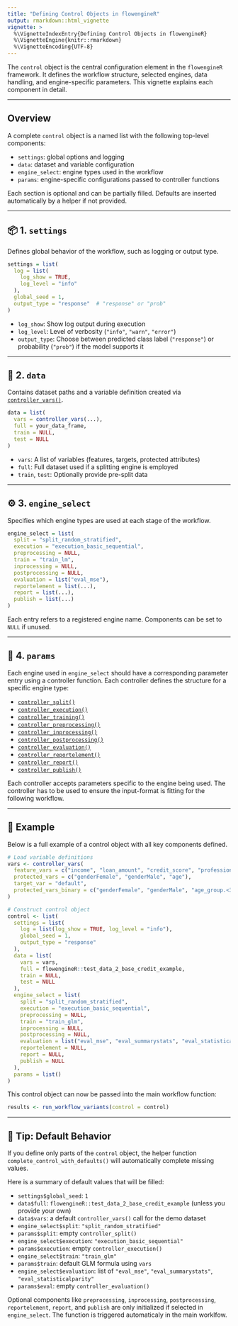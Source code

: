 ```yaml
---
title: "Defining Control Objects in flowengineR"
output: rmarkdown::html_vignette
vignette: >
  %\VignetteIndexEntry{Defining Control Objects in flowengineR}
  %\VignetteEngine{knitr::rmarkdown}
  %\VignetteEncoding{UTF-8}
---
```


The `control` object is the central configuration element in the `flowengineR` framework. It defines the workflow structure, selected engines, data handling, and engine-specific parameters. This vignette explains each component in detail.

---

## Overview

A complete `control` object is a named list with the following top-level components:

- `settings`: global options and logging
- `data`: dataset and variable configuration
- `engine_select`: engine types used in the workflow
- `params`: engine-specific configurations passed to controller functions

Each section is optional and can be partially filled. Defaults are inserted automatically by a helper if not provided.

---

## 📦 1. `settings`

Defines global behavior of the workflow, such as logging or output type.

```r
settings = list(
  log = list(
    log_show = TRUE,
    log_level = "info"
  ),
  global_seed = 1,
  output_type = "response"  # "response" or "prob"
)
```

- `log_show`: Show log output during execution
- `log_level`: Level of verbosity (`"info"`, `"warn"`, `"error"`)
- `output_type`: Choose between predicted class label (`"response"`) or probability (`"prob"`) if the model supports it

---

## 🧮 2. `data`

Contains dataset paths and a variable definition created via [`controller_vars()`](reference/controller_vars.html).

```r
data = list(
  vars = controller_vars(...),
  full = your_data_frame,
  train = NULL,
  test = NULL
)
```

- `vars`: A list of variables (features, targets, protected attributes)
- `full`: Full dataset used if a splitting engine is employed
- `train`, `test`: Optionally provide pre-split data

---

## ⚙️ 3. `engine_select`

Specifies which engine types are used at each stage of the workflow.

```r
engine_select = list(
  split = "split_random_stratified",
  execution = "execution_basic_sequential",
  preprocessing = NULL,
  train = "train_lm",
  inprocessing = NULL,
  postprocessing = NULL,
  evaluation = list("eval_mse"),
  reportelement = list(...),
  report = list(...),
  publish = list(...)
)
```

Each entry refers to a registered engine name. Components can be set to `NULL` if unused.

---

## 🔧 4. `params`

Each engine used in `engine_select` should have a corresponding parameter entry using a controller function. Each controller defines the structure for a specific engine type:

- [`controller_split()`](reference/controller_split.html)
- [`controller_execution()`](reference/controller_execution.html)
- [`controller_training()`](reference/controller_training.html)
- [`controller_preprocessing()`](reference/controller_preprocessing.html)
- [`controller_inprocessing()`](reference/controller_inprocessing.html)
- [`controller_postprocessing()`](reference/controller_postprocessing.html)
- [`controller_evaluation()`](reference/controller_evaluation.html)
- [`controller_reportelement()`](reference/controller_reportelement.html)
- [`controller_report()`](reference/controller_report.html)
- [`controller_publish()`](reference/controller_publish.html)

Each controller accepts parameters specific to the engine being used.
The controller has to be used to ensure the input-format is fitting for the following workflow.

---

## 🧪 Example

Below is a full example of a control object with all key components defined.

```r
# Load variable definitions
vars <- controller_vars(
  feature_vars = c("income", "loan_amount", "credit_score", "professionEmployee", "professionSelfemployed", "professionUnemployed"),
  protected_vars = c("genderFemale", "genderMale", "age"),
  target_var = "default",
  protected_vars_binary = c("genderFemale", "genderMale", "age_group.<30", "age_group.30-50", "age_group.50+")
)

# Construct control object
control <- list(
  settings = list(
    log = list(log_show = TRUE, log_level = "info"),
    global_seed = 1,
    output_type = "response"
  ),
  data = list(
    vars = vars,
    full = flowengineR::test_data_2_base_credit_example,
    train = NULL,
    test = NULL
  ),
  engine_select = list(
    split = "split_random_stratified",
    execution = "execution_basic_sequential",
    preprocessing = NULL,
    train = "train_glm",
    inprocessing = NULL,
    postprocessing = NULL,
    evaluation = list("eval_mse", "eval_summarystats", "eval_statisticalparity"),
    reportelement = NULL,
    report = NULL,
    publish = NULL
  ),
  params = list()
)
```

This control object can now be passed into the main workflow function:

```r
results <- run_workflow_variants(control = control)
```

---

## 📌 Tip: Default Behavior

If you define only parts of the `control` object, the helper function `complete_control_with_defaults()` will automatically complete missing values. 

Here is a summary of default values that will be filled:

- `settings$global_seed`: `1`
- `data$full`: `flowengineR::test_data_2_base_credit_example` (unless you provide your own)
- `data$vars`: a default `controller_vars()` call for the demo dataset
- `engine_select$split`: `"split_random_stratified"`
- `params$split`: empty `controller_split()`
- `engine_select$execution`: `"execution_basic_sequential"`
- `params$execution`: empty `controller_execution()`
- `engine_select$train`: `"train_glm"`
- `params$train`: default GLM formula using `vars`
- `engine_select$evaluation`: list of `"eval_mse"`, `"eval_summarystats"`, `"eval_statisticalparity"`
- `params$eval`: empty `controller_evaluation()`

Optional components like `preprocessing`, `inprocessing`, `postprocessing`, `reportelement`, `report`, and `publish` are only initialized if selected in `engine_select`.
The function is triggered automaticaly in the main worklfow.
